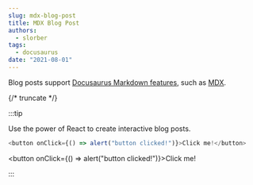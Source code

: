 ```yaml
---
slug: mdx-blog-post
title: MDX Blog Post
authors:
  - slorber
tags:
  - docusaurus
date: "2021-08-01"
---
```


Blog posts support [Docusaurus Markdown features](https://docusaurus.io/docs/markdown-features), such as [MDX](https://mdxjs.com/).

{/* truncate */}

:::tip

Use the power of React to create interactive blog posts.

```js
<button onClick={() => alert("button clicked!")}>Click me!</button>
```

<button onClick={() => alert("button clicked!")}>Click me!</button>

:::
